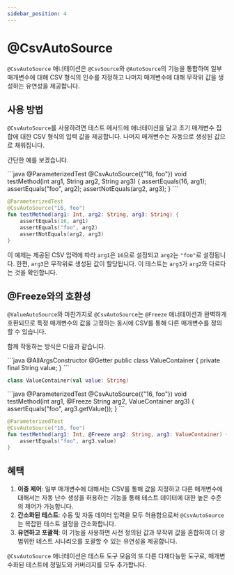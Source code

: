 ```yaml
---
sidebar_position: 4
---
```



# @CsvAutoSource

`@CsvAutoSource` 애너테이션은 `@CsvSource`와 `@AutoSource`의 기능을 통합하여 일부 매개변수에 대해 CSV 형식의 인수를 지정하고 나머지 매개변수에 대해 무작위 값을 생성하는 유연성을 제공합니다.

## 사용 방법

`@CsvAutoSource`를 사용하려면 테스트 메서드에 애너테이션을 달고 초기 매개변수 집합에 대한 CSV 형식의 입력 값을 제공합니다. 나머지 매개변수는 자동으로 생성된 값으로 채워집니다.

간단한 예를 보겠습니다.

<JavaKotlinCodeBlock>
```java
@ParameterizedTest
@CsvAutoSource({"16, foo"})
void testMethod(int arg1, String arg2, String arg3) {
    assertEquals(16, arg1);
    assertEquals("foo", arg2);
    assertNotEquals(arg2, arg3);
}
```

```kotlin
@ParameterizedTest
@CsvAutoSource("16, foo")
fun testMethod(arg1: Int, arg2: String, arg3: String) {
    assertEquals(16, arg1)
    assertEquals("foo", arg2)
    assertNotEquals(arg2, arg3)
}
```
</JavaKotlinCodeBlock>

이 예제는 제공된 CSV 입력에 따라 `arg1`은 `16`으로 설정되고 `arg2`는 `"foo"`로 설정됩니다. 한편, `arg3`은 무작위로 생성된 값이 할당됩니다. 이 테스트는 `arg3`가 `arg2`와 다르다는 것을 확인합니다.

## @Freeze와의 호환성

`@ValueAutoSource`와 마찬가지로 `@CsvAutoSource`는 `@Freeze` 애너테이션과 완벽하게 호환되므로 특정 매개변수의 값을 고정하는 동시에 CSV를 통해 다른 매개변수를 정의할 수 있습니다.

함께 작동하는 방식은 다음과 같습니다.

<JavaKotlinCodeBlock>
```java
@AllArgsConstructor
@Getter
public class ValueContainer {
    private final String value;
}
```

```kotlin
class ValueContainer(val value: String)
```
</JavaKotlinCodeBlock>

<JavaKotlinCodeBlock>
```java
@ParameterizedTest
@CsvAutoSource({"16, foo"})
void testMethod(int arg1, @Freeze String arg2, ValueContainer arg3) {
    assertEquals("foo", arg3.getValue());
}
```

```kotlin
@ParameterizedTest
@CsvAutoSource("16, foo")
fun testMethod(arg1: Int, @Freeze arg2: String, arg3: ValueContainer) {
    assertEquals("foo", arg3.value)
}
```
</JavaKotlinCodeBlock>

## 혜택

1. **이중 제어**: 일부 매개변수에 대해서는 CSV를 통해 값을 지정하고 다른 매개변수에 대해서는 자동 난수 생성을 허용하는 기능을 통해 테스트 데이터에 대한 높은 수준의 제어가 가능합니다.
1. **간소화된 테스트**: 수동 및 자동 데이터 입력을 모두 허용함으로써 `@CsvAutoSource`는 복잡한 테스트 설정을 간소화합니다.
1. **유연하고 포괄적**: 이 기능을 사용하면 사전 정의된 값과 무작위 값을 혼합하여 더 광범위한 테스트 시나리오를 포괄할 수 있는 유연성을 제공합니다.

`@CsvAutoSource` 애너테이션은 테스트 도구 모음의 또 다른 다재다능한 도구로, 매개변수화된 테스트에 정밀도와 커버리지를 모두 추가합니다.
